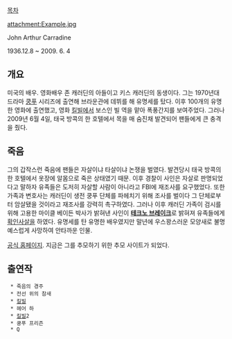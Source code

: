 [[목차]]

attachment:Example.jpg

John Arthur Carradine

1936.12.8 ~ 2009. 6. 4

== 개요 ==
미국의 배우. 영화배우 존 캐러딘의 아들이고 키스 캐러딘의 동생이다. 그는 1970년대 드라마 [[쿵푸]] 시리즈에 출연해 브라운관에 데뷔를 해 유명세를 탔다. 이후 100개의 유명한 영화에 출연했고, 영화 [[킬빌]]에서 보스인 빌 역을 맡아 폭풍간지를 보여주었다. 그러나 2009년 6월 4일, 태국 방콕의 한 호텔에서 목을 매 숨진채 발견되어 팬들에게 큰 충격을 줬다.

== 죽음 ==
그의 갑작스런 죽음에 팬들은 자살이냐 타살이냐 논쟁을 벌였다. 발견당시 태국 방콕의 한 호텔에서 옷장에 알몸으로 죽은 상태였기 때문. 이후 경찰이 사인은 자살로 판명되었다고 말하자 유족들은 도저히 자살할 사람이 아니라고 FBI에 재조사를 요구했었다. 또한 가족과 변호사는 캐러딘이 생전 쿵푸 단체를 파헤치기 위해 조사를 벌이다 그 단체로부터 암살됐을 것이라고 재조사를 강력히 촉구하였다. 그러나 이후 캐러딘 가족이 검시를 위해 고용한 마이클 베이든 박사가 밝혀낸 사인이 '''[[테크노 브레이크]]'''로 밝혀져 유족들에게 [[확인사살]]을 하였다. 유명세를 탄 유명한 배우였지만 말년에 우스꽝스러운 모양새로 불명예스럽게 사망하여 안타까운 인물.

[http://www.david-carradine.com/ 공식 홈페이지]. 지금은 그를 추모하기 위한 추모 사이트가 되었다.

== 출연작 ==
  * 죽음의 경주
  * 전선 위의 참새 
  * [[킬빌]]
  * 헤어 하 
  * [[킬빌]]2
  * 쿵푸 프리즌
  * Q
